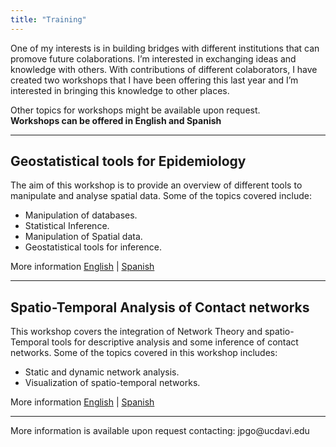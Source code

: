 ```yaml
---
title: "Training"
---
```


One of my interests is in building bridges with different institutions that can promove future colaborations. I'm interested in exchanging ideas and knowledge with others. With contributions of different colaborators, I have created two workshops that I have been offering this last year and I'm interested in bringing this knowledge to other places.  

Other topics for workshops might be available upon request.  
**Workshops can be offered in English and Spanish**

  
________________________

## Geostatistical tools for Epidemiology

The aim of this workshop is to provide an overview of different tools to manipulate and analyse spatial data. Some of the topics covered include:  

  - Manipulation of databases.
  - Statistical Inference.
  - Manipulation of Spatial data.
  - Geostatistical tools for inference.

More information [English](WS1.html) | [Spanish](WS1Spa.html)

________________________

## Spatio-Temporal Analysis of Contact networks

This workshop covers the integration of Network Theory and spatio-Temporal tools for descriptive analysis and some inference of contact networks. Some of the topics covered in this workshop includes:

  - Static and dynamic network analysis.
  - Visualization of spatio-temporal networks.
  
More information [English](WS2.html) | [Spanish](WS2Spa.html)

________________________

  
More information is available upon request contacting: jpgo@ucdavi.edu